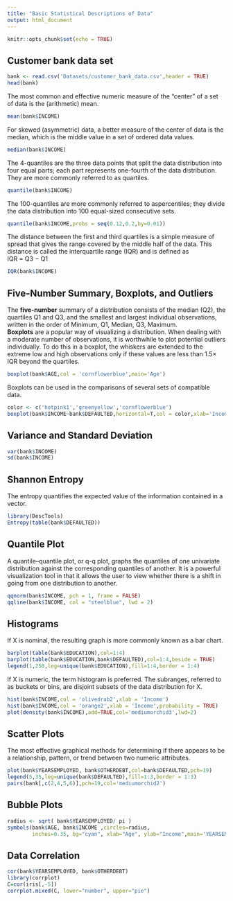 ```yaml
---
title: "Basic Statistical Descriptions of Data"
output: html_document
---
```


```r
knitr::opts_chunk$set(echo = TRUE)
```

## Customer bank data set
```r
bank <- read.csv('Datasets/customer_bank_data.csv',header = TRUE)
head(bank)
```
The most common and effective numeric measure of the “center” of a set of data is the (arithmetic) mean. 
```r
mean(bank$INCOME)
```
For skewed (asymmetric) data, a better measure of the center of data is the median,
which is the middle value in a set of ordered data values.
```r
median(bank$INCOME)
```
The 4-quantiles are the three data points that
split the data distribution into four equal parts; each part represents one-fourth of the data distribution. They are more commonly referred to as quartiles.
```r
quantile(bank$INCOME)
```
The 100-quantiles are more commonly referred to aspercentiles; they divide the data distribution into 100 equal-sized consecutive sets.
```r
quantile(bank$INCOME,probs = seq(0.12,0.2,by=0.01))
```
The distance between the first and third quartiles is a simple measure of spread
that gives the range covered by the middle half of the data. This distance is called the interquartile range (IQR) and is defined as<br />
IQR = Q3 − Q1
```r
IQR(bank$INCOME)
```
## Five-Number Summary, Boxplots, and Outliers
The **five-number** summary of a distribution consists of the
median (Q2), the quartiles Q1 and Q3, and the smallest and largest individual observations, written in the order of Minimum, Q1, Median, Q3, Maximum.<br />
**Boxplots** are a popular way of visualizing a distribution.
When dealing with a moderate number of observations, it is worthwhile to plot
potential outliers individually. To do this in a boxplot, the whiskers are extended to the extreme low and high observations only if these values are less than 1.5× IQR beyond the quartiles.

```r
boxplot(bank$AGE,col = 'cornflowerblue',main='Age')
```

Boxplots can be used in the comparisons of several sets of compatible data.

```r
color <- c('hotpink1','greenyellow','cornflowerblue')
boxplot(bank$INCOME~bank$DEFAULTED,horizontal=T,col = color,xlab='Income',ylab='DEFAULTED')
```
## Variance and Standard Deviation
```r
var(bank$INCOME)
sd(bank$INCOME)
```
## Shannon Entropy
The entropy quantifies the expected value of the information contained in a vector. 
```r
library(DescTools)
Entropy(table(bank$DEFAULTED))
```
## Quantile Plot
A quantile–quantile plot, or q-q plot, graphs the quantiles of one univariate  distribution against the corresponding quantiles of another. It is a powerful visualization tool in that it allows the user to view whether there is a shift in going from one distribution to another.
```r
qqnorm(bank$INCOME, pch = 1, frame = FALSE)
qqline(bank$INCOME, col = "steelblue", lwd = 2)
```

## Histograms
 If X is nominal, the resulting graph is more commonly known as
a bar chart.
```r
barplot(table(bank$EDUCATION),col=1:4)
barplot(table(bank$EDUCATION,bank$DEFAULTED),col=1:4,beside = TRUE)
legend(1,250,leg=unique(bank$EDUCATION),fill=1:4,border = 1:4)
```

If X is numeric, the term histogram is preferred. The subranges, referred to as buckets or bins, are disjoint subsets of the data distribution for X.

```r
hist(bank$INCOME,col = 'olivedrab2',xlab = 'Income')
hist(bank$INCOME,col = 'orange2',xlab = 'Income',probability = TRUE)
plot(density(bank$INCOME),add=TRUE,col='mediumorchid3',lwd=2)
```

## Scatter Plots 
The most effective graphical methods for determining if there
appears to be a relationship, pattern, or trend between two numeric attributes.

```r
plot(bank$YEARSEMPLOYED, bank$OTHERDEBT,col=bank$DEFAULTED,pch=19)
legend(5,35,leg=unique(bank$DEFAULTED),fill=1:3,border = 1:3)
pairs(bank[,c(2,4,5,6)],pch=19,col='mediumorchid2')
```

## Bubble Plots 
```r
radius <- sqrt( bank$YEARSEMPLOYED/ pi )
symbols(bank$AGE, bank$INCOME ,circles=radius,
        inches=0.35, bg="cyan", xlab="Age", ylab="Income",main='YEARSEMPLOYED')
```

## Data Correlation
```r
cor(bank$YEARSEMPLOYED, bank$OTHERDEBT)
library(corrplot)
C=cor(iris[,-5])
corrplot.mixed(C, lower="number", upper="pie")
```
